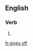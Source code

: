==English==

===Verb===
{{head|en|head=[[gives]] [[off]]}}

# {{en-third-person singular of|give off}}

[[fr:gives off]]